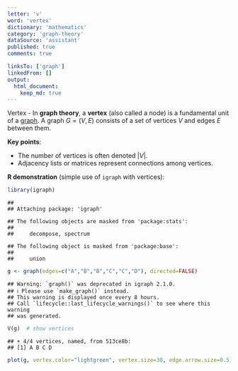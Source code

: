 ```yaml
---
letter: 'v'
word: 'vertex'
dictionary: 'mathematics'
category: 'graph-theory'
dataSource: 'assistant'
published: true
comments: true

linksTo: ['graph']
linkedFrom: []
output:
  html_document:
    keep_md: true
---
```




<a id="vertex">Vertex</a> - In **graph theory**, a **vertex** (also called a node) is a fundamental unit of a [graph](#graph). A graph $G=(V,E)$ consists of a set of vertices $V$ and edges $E$ between them.

**Key points**:
- The number of vertices is often denoted $|V|$.
- Adjacency lists or matrices represent connections among vertices.

**R demonstration** (simple use of `igraph` with vertices):


``` r
library(igraph)
```

```
## 
## Attaching package: 'igraph'
```

```
## The following objects are masked from 'package:stats':
## 
##     decompose, spectrum
```

```
## The following object is masked from 'package:base':
## 
##     union
```

``` r
g <- graph(edges=c("A","B","B","C","C","D"), directed=FALSE)
```

```
## Warning: `graph()` was deprecated in igraph 2.1.0.
## ℹ Please use `make_graph()` instead.
## This warning is displayed once every 8 hours.
## Call `lifecycle::last_lifecycle_warnings()` to see where this warning
## was generated.
```

``` r
V(g)  # show vertices
```

```
## + 4/4 vertices, named, from 513ce8b:
## [1] A B C D
```

``` r
plot(g, vertex.color="lightgreen", vertex.size=30, edge.arrow.size=0.5)
```

<Figure src="/Users/work/Coding/derecksprojects/derecksnotes.com-playground/derecksnotes.com/client/src/app/dictionaries/mathematics/definitions/mathematics_graph-theory_v_vertex_files/figure-html/unnamed-chunk-1-1.png">
	
</Figure>
